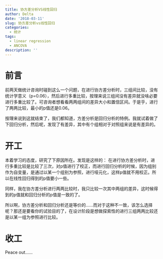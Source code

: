 ```yaml
---
title: 协方差分析VS线性回归
author: Delta
date: '2018-03-11'
slug: 协方差分析vs线性回归
categories:
  - 统计
tags:
  - linear regression
  - ANCOVA
description: ''
---
```


# 前言
前两天做统计咨询时碰到这么一个问题，在进行协方差分析时，三组间比较，没有统计学意义（p=0.06），然后进行多重比较，按理来说三组间没有差异就没啥必要进行多重比较了。可咨询者想看看两两组间的差异大小和置信区间。于是乎，进行了两两比较，最小的p值还是0.06。


按理来说到这就结束了，我们都知道，方差分析是回归分析的特例。我就试着做了下回归分析，然后呢，发现了有差异，其中有个组相对于对照组来说是有差异的。

# 开工
本着学习的态度，研究了下原因所在。发现是这样的：
在进行协方差分析时，进行多重比较是比较了三次，对p值进行了校正，而进行回归分析的时候，因为组别作为自变量，是通过以某一个组别为参照，进行哑元化，这样p值就不用校正。所以在线性回归得到的p值要小一些。

同样，我在协方差分析进行两两比较时，我只比较一次其中两组的差异，这时候得到的p值就和回归分析的p值是一致的了。

所以啊，协方差分析和回归分析还是等价的……而对于这种不一致，该怎么选择呢？那还是要看你的试验目的了，在设计阶段是想做探索性的进行三组两两比较还是以某一组为参照进行比较。

# 收工
Peace out……